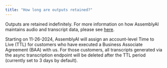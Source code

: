 ```yaml
---
title: "How long are outputs retained?"
---
```


Outputs are retained indefinitely. For more information on how AssemblyAI maintains audio and transcript data, please see [here](https://support.assemblyai.com/articles/2240096256-does-assemblyai-offer-zero-data-retention).

Starting on 11-26-2024, AssemblyAI will assign an account-level Time to Live (TTL) for customers who have executed a Business Associate Agreement (BAA) with us. For those customers, all transcripts generated via the async transcription endpoint will be deleted after the TTL period (currently set to 3 days by default).
